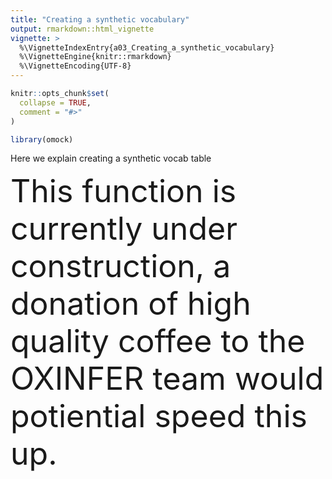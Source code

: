 ```yaml
---
title: "Creating a synthetic vocabulary"
output: rmarkdown::html_vignette
vignette: >
  %\VignetteIndexEntry{a03_Creating_a_synthetic_vocabulary}
  %\VignetteEngine{knitr::rmarkdown}
  %\VignetteEncoding{UTF-8}
---
```


```r
knitr::opts_chunk$set(
  collapse = TRUE,
  comment = "#>"
)
```

```r
library(omock)
```

Here we explain creating a synthetic vocab table



<span style="font-size:50px;">This function is currently under construction, a donation of high quality coffee to the OXINFER team would potiential speed this up.</span>

